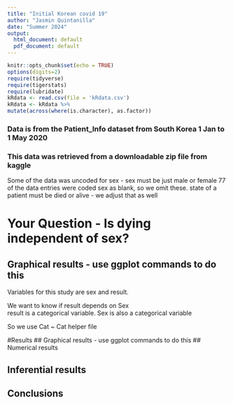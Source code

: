 ```yaml
---
title: "Initial Korean covid 19"
author: "Jasmin Quintanilla"
date: "Summer 2024"
output:
  html_document: default
  pdf_document: default
---
```


```r
knitr::opts_chunk$set(echo = TRUE)
options(digits=2)
require(tidyverse)
require(tigerstats)
require(lubridate)
kRdata <- read.csv(file = 'kRdata.csv')
kRdata <- kRdata %>%
mutate(across(where(is.character), as.factor))

```
### Data is from the Patient_Info dataset from South Korea 1 Jan to 1 May 2020
### This data was retrieved from a downloadable zip file from kaggle

Some of the data was uncoded for sex - sex must be just male or female
77 of the data entries were coded sex  as blank, so we omit these.
state of a patient must be died or alive - we adjust that as well   
  
# Your Question - Is dying independent of sex?





## Graphical results - use ggplot commands to do this  


Variables for this study are sex and result.  

We want to know if result depends on Sex  
result is a categorical variable.
Sex is also a categorical variable 

So we use Cat ~ Cat helper file 

#Results
## Graphical results - use ggplot commands to do this 
## Numerical results


## Inferential results 




## Conclusions

